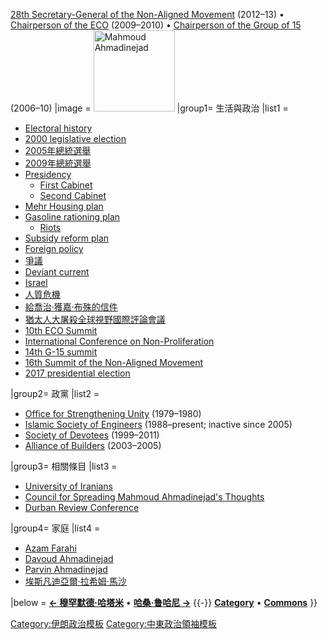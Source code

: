 {{Navbox
|name  = 馬哈茂德·艾哈邁迪內賈德
|title = [[馬哈茂德·艾哈邁迪內賈德]]
|state = {{{state|autocollapse}}}
|listclass = hlist
|above = 
[[Expediency Discernment Council|Member of Expediency Discernment Council]] (2013– ) {{small|[[Ex officio]] member at Presidency Era}} • [[List of Presidents of Iran|6th]] [[President of Iran]] (2005–13) • [[List of mayors of Tehran|53th Mayor of Tehran]] (2003–05) • [[List of current Iran governor-generals|1st Governor of]] [[Ardabil Province]] (1993–97) •{{-}}[[Non-Aligned_Movement#Secretary_Generals|28th Secretary-General of the Non-Aligned Movement]] (2012–13) • [[Economic Cooperation Organization|Chairperson of the ECO]] (2009–2010) • [[Group of 15|Chairperson of the Group of 15]] (2006–10)
|image = [[File:Mahmoud Ahmadinejad crop.jpg|130px|left|Mahmoud Ahmadinejad]]
|group1= 生活與政治
|list1 = 
* [[Electoral history of Mahmoud Ahmadinejad|Electoral history]]
* [[2000 Iranian legislative election|2000 legislative election]]
* [[2005年伊朗總統選舉|2005年總統選舉]]
* [[2009年伊朗總統選舉|2009年總統選舉]]
* [[Presidency of Mahmoud Ahmadinejad|Presidency]]
** [[馬哈茂德·艾哈邁迪內賈德政府 (2005–09)|First Cabinet]]
** [[Government of Mahmoud Ahmadinejad (2009–13)|Second Cabinet]]
* [[Construction industry of Iran#Mehr Housing Scheme|Mehr Housing plan]]
* [[2007 Gasoline Rationing Plan in Iran|Gasoline rationing plan]] 
** [[2007 Iranian petrol rationing riots|Riots]]
* [[Iranian subsidy reform plan|Subsidy reform plan]]
* [[Foreign policy of the Mahmoud Ahmadinejad administration|Foreign policy]]
* [[馬哈茂德·艾哈邁迪內賈德爭議|爭議]]
* [[Deviant current]]
* [[Mahmoud Ahmadinejad and Israel|Israel]]
* [[馬哈茂德·艾哈邁迪內賈德與1979年人質危機|人質危機]]
* [[馬哈茂德·艾哈邁迪內賈德給喬治·獲嘉·布殊的信件|給喬治·獲嘉·布殊的信件]]
* [[猶太人大屠殺全球視野國際評論會議]]
* [[10th ECO Summit]]
* [[Tehran International Conference on Disarmament and Non-Proliferation, 2010|International Conference on Non-Proliferation]]
* [[14th G-15 summit]]
* [[16th Summit of the Non-Aligned Movement]]
* [[2017 Iranian presidential election|2017 presidential election]]
|group2= 政黨
|list2 =
* [[Office for Strengthening Unity]] (1979–1980)
* [[Islamic Society of Engineers]] (1988–present; inactive since 2005)
* [[Society of Devotees of the Islamic Revolution|Society of Devotees]] (1999–2011)
* [[Alliance of Builders of Islamic Iran|Alliance of Builders]] (2003–2005)
|group3= 相關條目
|list3 =
* [[University of Iranians]]
* [[Council for Spreading Mahmoud Ahmadinejad's Thoughts]]
* [[Durban Review Conference]]

|group4= 家庭
|list4 =
* [[Azam Farahi]] {{small|(wife)}}
* [[Davoud Ahmadinejad]] {{small|(brother)}}
* [[Parvin Ahmadinejad]] {{small|(sister)}}
* [[埃斯凡迪亞爾·拉希姆·馬沙]] {{small|(co-fathers-in-law)}}
|below =
'''[[Template:穆罕默德·哈塔米|← 穆罕默德·哈塔米]]''' • '''[[Template:哈桑·鲁哈尼|哈桑·鲁哈尼 →]]'''
{{-}}
'''{{icon|Category}} [[:Category:Mahmoud Ahmadinejad|Category]]''' • '''{{icon|Commons}} [[:Commons:Mahmoud Ahmadinejad|Commons]]'''
}}
<noinclude>

{{DEFAULTSORT:Ahmadinejad, Mahmoud}}
[[Category:伊朗政治模板]]
[[Category:中東政治領袖模板]]

</noinclude>